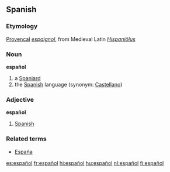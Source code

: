 == Spanish ==
===Etymology===
[[Provencal]] ''[[espaignol]]'', from Medieval Latin ''[[Hispaniolus|Hispaniŏlus]]''

=== Noun ===
'''español'''

# a [[Spaniard]]
# the [[Spanish]] language (synonym: [[Castellano]])

=== Adjective ===
'''español'''

# [[Spanish]]

===Related terms===
*[[España]]

[[es:español]]
[[fr:español]]
[[hi:español]]
[[hu:español]]
[[nl:español]]
[[fi:español]]
